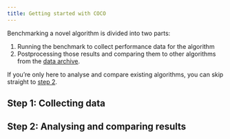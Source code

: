 ```yaml
---
title: Getting started with COCO
---
```


Benchmarking a novel algorithm is divided into two parts:

1. Running the benchmark to collect performance data for the algorithm
1. Postprocessing those results and comparing them to other algorithms from the [data archive](/data-archive).

If you're only here to analyse and compare existing algorithms, you can skip straight to [step 2](#step-2-analysing-and-comparing-results).


## Step 1: Collecting data

## Step 2: Analysing and comparing results
